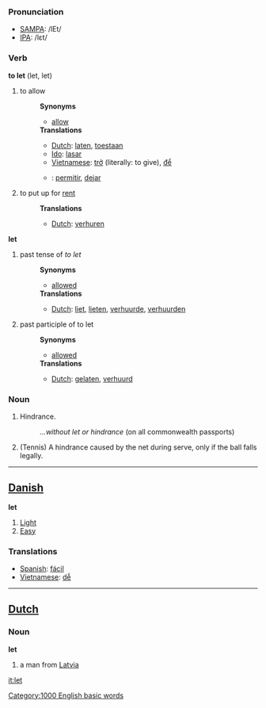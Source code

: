 === Pronunciation ===
*[[w:SAMPA|SAMPA]]: /lEt/
*[[w:IPA|IPA]]: /lεt/

=== Verb ===

'''to let''' (let, let)

#to allow
#:'''Synonyms'''
#:*[[allow]]
#:'''Translations'''
#:*[[Dutch]]: [[laten]], [[toestaan]]
#:*[[Ido]]: [[lasar]]
#:*[[Vietnamese]]: [[trở]] (literally: to give), [[để]]
#:*{{es}}: [[permitir]], [[dejar]]
#to put up for [[rent]]
#:'''Translations'''
#:*[[Dutch]]: [[verhuren]]


'''let'''

#past tense of ''to let''
#:'''Synonyms'''
#:*[[allowed]]
#:'''Translations'''
#:*[[Dutch]]: [[liet]], [[lieten]], [[verhuurde]], [[verhuurden]]
#past participle of to let
#:'''Synonyms'''
#:*[[allowed]]
#:'''Translations'''
#:*[[Dutch]]: [[gelaten]], [[verhuurd]]

===Noun===
#Hindrance.
#:''...without let or hindrance'' (on all commonwealth passports)
#(Tennis) A hindrance caused by the net during serve, only if the ball falls legally.

----

==[[Danish]]==

'''let'''

#[[Light]]
#[[Easy]]

=== Translations ===
*[[Spanish]]: [[fácil]]
*[[Vietnamese]]: [[dễ]]

----

==[[Dutch]]==

===Noun===
'''let'''

#a man from [[Latvia]]

[[it:let]]
[[Category:1000 English basic words]]